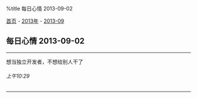 %title 每日心情 2013-09-02

[[../../../index|首页]] - [[../index|2013年]] - [[index|2013-09]]
==每日心情 2013-09-02==
----
想当独立开发者，不想给别人干了
======上午10:29======
----
